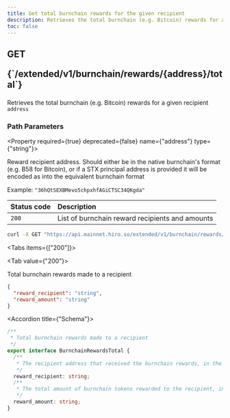 ```yaml
---
title: Get total burnchain rewards for the given recipient
description: Retrieves the total burnchain (e.g. Bitcoin) rewards for a given recipient `address`
toc: false
---
```




<Root>

<API>

<div className='flex-1'>

<h2 className="not-prose mb-2 inline-flex items-center gap-3 font-mono">
  <div className="rounded-lg border px-1 py-0.5 text-xs font-medium border-green-400/50 bg-green-400/20 text-green-600 dark:text-green-400">
    GET
  </div>
  <p className="text-xs break-words overflow-hidden w-[95%]">{`/extended/v1/burnchain/rewards/{address}/total`}</p>
</h2>

Retrieves the total burnchain (e.g. Bitcoin) rewards for a given recipient `address`

### Path Parameters

<Property required={true} deprecated={false} name={"address"} type={"string"}>

Reward recipient address. Should either be in the native burnchain's format (e.g. B58 for Bitcoin), or if a STX principal address is provided it will be encoded as into the equivalent burnchain format

<span>Example:  `"36hQtSEXBMevo5chpxhfAGiCTSC34QKgda"`</span>

</Property>

| Status code | Description |
| :----------- | :----------- |
| `200` | List of burnchain reward recipients and amounts |

</div>

<APIExample>

```bash title="Terminal"
curl -X GET "https://api.mainnet.hiro.so/extended/v1/burnchain/rewards/36hQtSEXBMevo5chpxhfAGiCTSC34QKgda/total"
```

<Tabs items={["200"]}>

<Tab value={"200"}>

Total burnchain rewards made to a recipient

```json title="Example response"
{
  "reward_recipient": "string",
  "reward_amount": "string"
}
```

<Accordions>

<Accordion title={"Schema"}>

```ts
/**
 * Total burnchain rewards made to a recipient
 */
export interface BurnchainRewardsTotal {
  /**
   * The recipient address that received the burnchain rewards, in the format native to the burnchain (e.g. B58 encoded for Bitcoin)
   */
  reward_recipient: string;
  /**
   * The total amount of burnchain tokens rewarded to the recipient, in the smallest unit (e.g. satoshis for Bitcoin)
   */
  reward_amount: string;
}

```

</Accordion>

</Accordions>

</Tab>

</Tabs>

</APIExample>

</API>

</Root>
